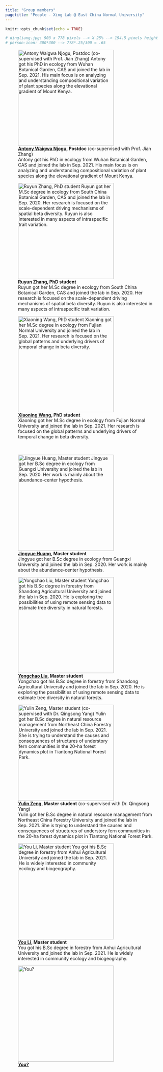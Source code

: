 ```yaml
---
title: "Group members"
pagetitle: "People - Xing Lab @ East China Normal University"
---
```


```r
knitr::opts_chunk$set(echo = TRUE)
```

```r
# dingliang.jpg: 903 x 778 pixels --> X 25% --> 194.5 pixels height 
# person-icon: 300*300 --> 778*.25/300 = .65
```

<div class="row">
<!-- <div class="col-md-4" align="center"> -->
<!-- ![**[Dingliang Xing](index.html), PI**](dingliang2.jpg){#id .class width=auto height=300px} -->
<!-- </div> -->

<div class="col-md-4" align="center">
![**[Antony Waigwa Njogu](antonynjogu48@gmail.com), Postdoc** (co-supervised with Prof. Jian Zhang) <br>Antony got his PhD in ecology from Wuhan Botanical Garden, CAS and joined the lab in Sep. 2021. His main focus is on analyzing and understanding compositional variation of plant species along the elevational gradient of Mount Kenya.](waigwa.jpg){#id .class width=auto height=300px}
</div>

<div class="col-md-4" align="center">
![**[Ruyun Zhang](zhangruyun12@gmail.com), PhD student** <br> Ruyun got her M.Sc degree in ecology from South China Botanical Garden, CAS and joined the lab in Sep. 2020. Her research is focused on the scale-dependent driving mechanisms of spatial beta diversity. Ruyun is also interested in many aspects of intraspecific trait variation.<br>](ruyun.jpg){#id .class width=auto height=300px}
</div>

<div class="col-md-4" align="center">
![**[Xiaoning Wang](Xiaoning_wang95@126.com), PhD student**<br>Xiaoning got her M.Sc degree in ecology from Fujian Normal University and joined the lab in Sep. 2021. Her research is focused on the global patterns and underlying drivers of temporal change in beta diversity.<br><br><br>](xiaoning.jpg){#id .class width=auto height=300px}
</div>

<div class="col-md-4" align="center">
![**[Jingyue Huang](jingyue_huang@qq.com), Master student**<br>Jingyue got her B.Sc degree in ecology from Guangxi University and joined the lab in Sep. 2020. Her work is mainly about the abundance-center hypothesis. ](jingyue.jpg){#id .class width=auto height=300px}
</div>

<div class="col-md-4" align="center">
![**[Yongchao Liu](yongchaoliu1@163.com), Master student**<br>Yongchao got his B.Sc degree in forestry from Shandong Agricultural University and joined the lab in Sep. 2020. He is exploring the possibilities of using remote sensing data to estimate tree diversity in natural forests.](yongchao.jpg){#id .class width=auto height=300px}
</div>

<div class="col-md-4" align="center">
![**[Yulin Zeng](yulin_z21@163.com), Master student** (co-supervised with Dr. Qingsong Yang)<br>Yulin got her B.Sc degree in natural resource management from Northeast China Forestry University and joined the lab in Sep. 2021. She is trying to understand the causes and consequences of structures of understory fern communities in the 20-ha forest dynamics plot in Tiantong National Forest Park.](yulin.jpg){#id .class width=auto height=300px}
</div>

<div class="col-md-4" align="center">
![**[You Li](liyou2017kk@126.com), Master student**<br>You got his B.Sc degree in forestry from Anhui Agricultural University and joined the lab in Sep. 2021. He is widely interested in community ecology and biogeography.](liyou.jpg){#id .class width=auto height=300px}
</div>

<div class="col-md-4" align="center">
![**[You?](mailto:xingdingliang@gmail.com)**](person-icon.png){#id .class width=auto height=300px} 
</div>

</div>



